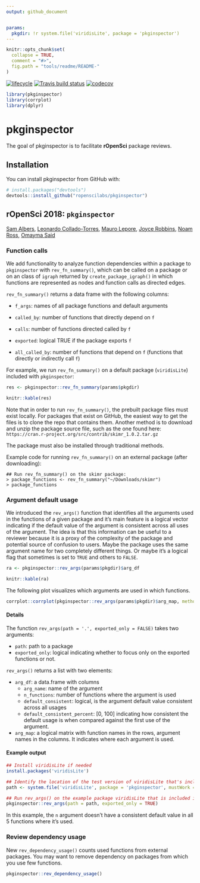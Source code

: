 ```yaml
---
output: github_document


params:
  pkgdir: !r system.file('viridisLite', package = 'pkginspector')
---
```

<!-- README.md is generated from README.Rmd. Please edit that file -->
```r
knitr::opts_chunk$set(
  collapse = TRUE,
  comment = "#>",
  fig.path = "tools/readme/README-"
)
```

  [![lifecycle](https://img.shields.io/badge/lifecycle-experimental-orange.svg)](https://www.tidyverse.org/lifecycle/#experimental)
[![Travis build status](https://travis-ci.org/ropenscilabs/pkginspector.svg?branch=master)](https://travis-ci.org/ropenscilabs/pkginspector)
[![codecov](https://codecov.io/gh/ropenscilabs/pkginspector/branch/master/graph/badge.svg)](https://codecov.io/gh/ropenscilabs/pkginspector)

```r
library(pkginspector)
library(corrplot)
library(dplyr)
```





# pkginspector

The goal of pkginspector is to facilitate **rOpenSci** package reviews.

## Installation

You can install pkginspector from GitHub with:


```r
# install.packages("devtools")
devtools::install_github("ropenscilabs/pkginspector")
```


## rOpenSci 2018: `pkginspector`

[Sam Albers](https://twitter.com/big_bad_sam), [Leonardo Collado-Torres](https://twitter.com/fellgernon), [Mauro Lepore](https://twitter.com/mauro_lepore), [Joyce Robbins](https://twitter.com/jtrnyc), [Noam Ross](https://twitter.com/noamross), [Omayma Said](https://github.com/OmaymaS)

### Function calls

We add functionality to analyze function dependencies within a package to `pkginspector` with `rev_fn_summary()`, which can be called on a package or on an class of `igraph` returned by `create_package_igraph()` in which functions are represented as nodes and function calls as directed edges.

`rev_fn_summary()` returns a data frame with the following columns:

  - `f_args`: names of all package functions and default arguments

  - `called_by`: number of functions that directly depend on `f`
  
  - `calls`: number of functions directed called by `f`
  
  - `exported`: logical TRUE if the package exports `f`
  
  - `all_called_by`: number of functions that depend on `f` (functions that directly or indirectly call `f`)
  
  
  For example, we run `rev_fn_summary()` on a default package (`viridisLite`) included with `pkginspector`:

```r
res <- pkginspector::rev_fn_summary(params$pkgdir)
```

```r
knitr::kable(res)
```

Note that in order to run `rev_fn_summary()`, the prebuilt package files must exist locally.  For packages that exist on GitHub, the easiest way to get the files is to clone the repo that contains them.  Another method is to download and unzip the package source file, such as the one found here: `https://cran.r-project.org/src/contrib/skimr_1.0.2.tar.gz`

The package must also be installed through traditional methods.

Example code for running `rev_fn_summary()` on an external package (after downloading):

```
## Run rev_fn_summary() on the skimr package:
> package_functions <- rev_fn_summary("~/Downloads/skimr")
> package_functions
```

### Argument default usage

We introduced the `rev_args()` function that identifies all the arguments used in the functions of a given package and it's main feature is a logical vector indicating if the default value of the argument is consistent across all uses of the argument. The idea is that this information can be useful to a reviewer because it is a proxy of the complexity of the package and potential source of confusion to users. Maybe the package uses the same argument name for two completely different things. Or maybe it's a logical flag that sometimes is set to `TRUE` and others to `FALSE`.

```r
ra <- pkginspector::rev_args(params$pkgdir)$arg_df
```

```r
knitr::kable(ra)
```

The following plot visualizes which arguments are used in which functions.

```r
corrplot::corrplot(pkginspector::rev_args(params$pkgdir)$arg_map, method = 'square', cl.pos = "n")
```

#### Details

The function `rev_args(path = '.', exported_only = FALSE)` takes two arguments:

* `path`: path to a package
* `exported_only`: logical indicating whether to focus only on the exported functions or not.

`rev_args()` returns a list with two elements:

* `arg_df`: a data.frame with columns
    - `arg_name`: name of the argument
    - `n_functions`: number of functions where the argument is used
    - `default_consistent`: logical, is the argument default value consistent across all usages
    - `default_consistent_percent`: [0, 100] indicating how consistent the default usage is when compared against the first use of the argument.
* `arg_map`: a logical matrix with function names in the rows, argument names in the columns. It indicates where each argument is used.

#### Example output

```r
## Install viridisLite if needed
install.packages('viridisLite')
```

```r
## Identify the location of the test version of viridisLite that's included
path <- system.file('viridisLite', package = 'pkginspector', mustWork = TRUE)

## Run rev_args() on the example package viridisLite that is included in pkginspector
pkginspector::rev_args(path = path, exported_only = TRUE)
```

In this example, the `n` argument doesn't have a consistent default value in all 5 functions where it's used.


### Review dependency usage

New `rev_dependency_usage()` counts used functions from external packages. You may want to remove dependency on packages from which you use few functions. 

```r
pkginspector::rev_dependency_usage()
```


